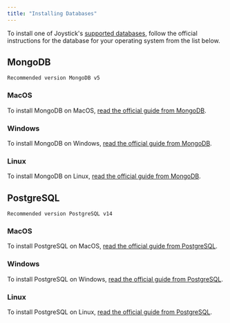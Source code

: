 ```yaml
---
title: "Installing Databases"
---
```



To install one of Joystick's [supported databases](databases/providers), follow the official instructions for the database for your operating system from the list below.

## MongoDB

    Recommended version MongoDB v5
    

### MacOS

To install MongoDB on MacOS, [read the official guide from MongoDB](https://www.mongodb.com/docs/manual/tutorial/install-mongodb-on-os-x/#install-mongodb-community-edition).

### Windows

To install MongoDB on Windows, [read the official guide from MongoDB](https://www.mongodb.com/docs/manual/tutorial/install-mongodb-on-windows/#install-mongodb-community-edition).

### Linux

To install MongoDB on Linux, [read the official guide from MongoDB](https://www.mongodb.com/docs/manual/administration/install-on-linux/).

## PostgreSQL

    Recommended version PostgreSQL v14
    

### MacOS

To install PostgreSQL on MacOS, [read the official guide from PostgreSQL](https://www.postgresql.org/download/macosx/).

### Windows

To install PostgreSQL on Windows, [read the official guide from PostgreSQL](https://www.postgresql.org/download/windows/).

### Linux

To install PostgreSQL on Linux, [read the official guide from PostgreSQL](https://www.postgresql.org/download/linux/).

